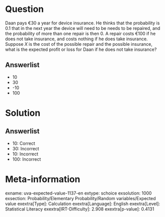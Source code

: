 Question
========

Daan pays €30 a year for device insurance. He thinks that the probability is 0.1 that in the next year the device will need to be needs to be repaired, and the probability of more than one repair is then 0. A repair costs €100 if he does not take insurance, and costs nothing if he does take insurance. Suppose *X* is the cost of the possible repair and the possible insurance, what is the expected profit or loss for Daan if he does not take insurance?

Answerlist
----------

* 10
* 30
* -10
* 100

Solution
========

Answerlist
----------

* 10: Correct
* 30: Incorrect
* 10: Incorrect
* 100: Incorrect

Meta-information
================
exname: uva-expected-value-1137-en
extype: schoice
exsolution: 1000
exsection: Probability/Elementary Probability/Random variables/Expected value
exextra[Type]: Calculation
exextra[Language]: English
exextra[Level]: Statistical Literacy
exextra[IRT-Difficulty]: 2.908
exextra[p-value]: 0.4131
